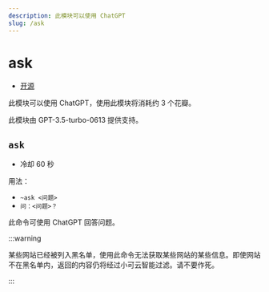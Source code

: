 ```yaml
---
description: 此模块可以使用 ChatGPT
slug: /ask
---
```


# ask

-   [开源](/docs/help/faq#为什么有些模块没有开源)

此模块可以使用 ChatGPT，使用此模块将消耗约 3 个花瓣。

此模块由 GPT-3.5-turbo-0613 提供支持。

## `ask`

-   冷却 60 秒

用法：

-   `~ask <问题>`
-   `问：<问题>？`

此命令可使用 ChatGPT 回答问题。

:::warning

某些网站已经被列入黑名单，使用此命令无法获取某些网站的某些信息。即使网站不在黑名单内，返回的内容仍将经过小可云智能过滤。请不要作死。

:::
